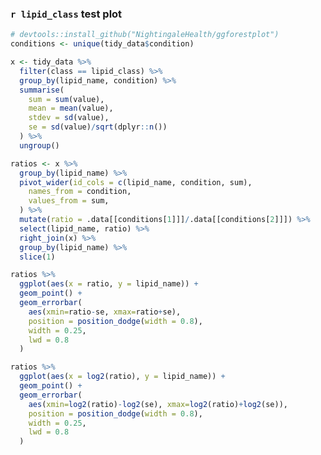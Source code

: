 ### `r lipid_class` test plot

```{r}
# devtools::install_github("NightingaleHealth/ggforestplot")
conditions <- unique(tidy_data$condition)

x <- tidy_data %>%
  filter(class == lipid_class) %>%
  group_by(lipid_name, condition) %>% 
  summarise(
    sum = sum(value),
    mean = mean(value), 
    stdev = sd(value),
    se = sd(value)/sqrt(dplyr::n())
  ) %>%
  ungroup() 

ratios <- x %>%
  group_by(lipid_name) %>%
  pivot_wider(id_cols = c(lipid_name, condition, sum), 
    names_from = condition, 
    values_from = sum,
  ) %>%
  mutate(ratio = .data[[conditions[1]]]/.data[[conditions[2]]]) %>%
  select(lipid_name, ratio) %>%
  right_join(x) %>%
  group_by(lipid_name) %>%
  slice(1)
```
```{r, out.width=c('50%', '50%'), fig.show='hold', fig.height = 8}
ratios %>%
  ggplot(aes(x = ratio, y = lipid_name)) +
  geom_point() +
  geom_errorbar(
    aes(xmin=ratio-se, xmax=ratio+se), 
    position = position_dodge(width = 0.8), 
    width = 0.25,
    lwd = 0.8
  )

ratios %>%
  ggplot(aes(x = log2(ratio), y = lipid_name)) +
  geom_point() +
  geom_errorbar(
    aes(xmin=log2(ratio)-log2(se), xmax=log2(ratio)+log2(se)), 
    position = position_dodge(width = 0.8), 
    width = 0.25,
    lwd = 0.8
  )
```